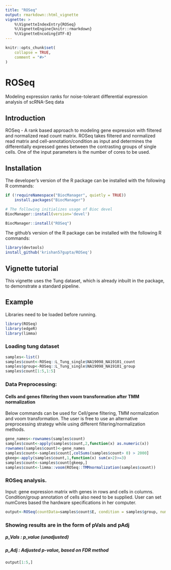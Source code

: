 ```yaml
---
title: "ROSeq"
output: rmarkdown::html_vignette
vignette: >
    %\VignetteIndexEntry{ROSeq}
    %\VignetteEngine{knitr::rmarkdown}
    %\VignetteEncoding{UTF-8}
---
```


```r
knitr::opts_chunk$set(
    collapse = TRUE,
    comment = "#>"
)
```

#  ROSeq

Modeling expression ranks for noise-tolerant differential expression analysis
of scRNA-Seq data

## Introduction

ROSeq - A rank based approach to modeling gene expression with filtered and
normalized read count matrix. ROSeq takes filtered and normalized read matrix 
and cell-annotation/condition as input and determines the differentially
expressed genes between the contrasting groups of single cells. One of the 
input parameters is the number of cores to be used.

## Installation

The developer's version of the R package can be installed 
with the following R commands:
```r
if (!requireNamespace("BiocManager", quietly = TRUE))
    install.packages("BiocManager")

# The following initializes usage of Bioc devel
BiocManager::install(version='devel')

BiocManager::install("ROSeq")
```
The github's version of the R package can be installed 
with the following R commands:
```r
library(devtools)
install_github('krishan57gupta/ROSeq')
```
## Vignette tutorial

This vignette uses the Tung dataset, which is already inbuilt in the package, 
to demonstrate a standard pipeline. 

## Example

Libraries need to be loaded before running.


```r
library(ROSeq)
library(edgeR)
library(limma)
```

### Loading tung dataset
```r
samples<-list()
samples$count<-ROSeq::L_Tung_single$NA19098_NA19101_count
samples$group<-ROSeq::L_Tung_single$NA19098_NA19101_group
samples$count[1:5,1:5]
```

### Data Preprocessing:
#### Cells and genes filtering then voom transformation after TMM normalization
Below commands can be used for Cell/gene filtering, TMM normalization and voom 
transformation. The user is free to use an alternative preprocessing strategy 
while using different filtering/normalization methods.


```r
gene_names<-rownames(samples$count)
samples$count<-apply(samples$count,2,function(x) as.numeric(x))
rownames(samples$count)<-gene_names
samples$count<-samples$count[,colSums(samples$count> 0) > 2000]
gkeep<-apply(samples$count,1,function(x) sum(x>2)>=3)
samples$count<-samples$count[gkeep,]
samples$count<-limma::voom(ROSeq::TMMnormalization(samples$count))
```

### ROSeq analysis. 
Input: gene expression matrix with genes in rows and cells in columns.
Condition/group annotation of cells also need to be supplied. 
User can set numCores based the hardware specifications in her computer. 

```r
output<-ROSeq(countData=samples$count$E, condition = samples$group, numCores=1)
```

### Showing results are in the form of pVals and pAdj
##### p_Vals : p_value (unadjusted)
##### p_Adj : Adjusted p-value, based on FDR method

```r
output[1:5,]
```